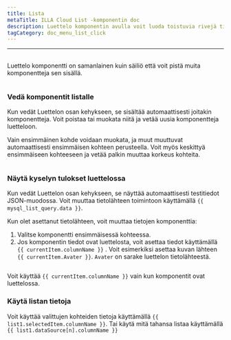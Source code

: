 ```yaml
---
title: Lista
metaTitle: ILLA Cloud List -komponentin doc
description: Luettelo komponentin avulla voit luoda toistuvia rivejä tietoja, joiden ulkoasu ja tunnelma on määritelty sinulle.
tagCategory: doc_menu_list_click
---
```


* * *

## <Heading hidden>Luettelo</Heading>

Luettelo komponentti on samanlainen kuin säiliö että voit pistä muita komponentteja sen sisällä.

<img
  src='https://cdn.illacloud.com/official-website/img/docs/assemble/list.png'
  alt=""
/>

### Vedä komponentit listalle

Kun vedät Luettelon osan kehykseen, se sisältää automaattisesti joitakin komponentteja. Voit poistaa tai muokata niitä ja vetää uusia komponentteja luetteloon. 

Vain ensimmäinen kohde voidaan muokata, ja muut muuttuvat automaattisesti ensimmäisen kohteen perusteella. Voit myös keskittyä ensimmäiseen kohteeseen ja vetää palkin muuttaa korkeus kohteita.

<img
  src='https://cdn.illacloud.com/official-website/img/docs/assemble/list1.png'
  alt=""
/>

### Näytä kyselyn tulokset luettelossa

Kun vedät Luettelon osan kehykseen, se näyttää automaattisesti testitiedot JSON-muodossa. Voit muuttaa tietolähteen toimintoon käyttämällä `{{ mysql_list_query.data }}`. 

Kun olet asettanut tietolähteen, voit muuttaa tietojen komponenttia:

1.  Valitse komponentti ensimmäisessä kohteessa. 
2.  Jos komponentin tiedot ovat luettelosta, voit asettaa tiedot käyttämällä `{{ currentItem.columnName }}` . Voit esimerkiksi asettaa kuvan lähteen `{{ currentItem.Avater }}`. `Avater` on sarake luettelon tietolähteestä.

<img
  src='https://cdn.illacloud.com/official-website/img/docs/assemble/list2.png'
  alt=""
/>

Voit käyttää `{{ currentItem.columnName }}` vain kun komponentit ovat luettelossa. 

### Käytä listan tietoja

Voit käyttää valittujen kohteiden tietoja käyttämällä `{{ list1.selectedItem.columnName }}`. Tai käytä mitä tahansa listaa käyttämällä `{{ list1.dataSource[n].columnName }}`

<img
  src='https://cdn.illacloud.com/official-website/img/docs/assemble/list3.png'
  alt=""
/>

